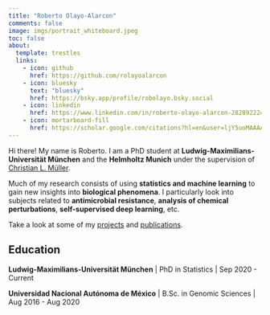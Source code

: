 ```yaml
---
title: "Roberto Olayo-Alarcon"
comments: false
image: imgs/portrait_whiteboard.jpeg
toc: false
about:
  template: trestles
  links:
    - icon: github
      href: https://github.com/rolayoalarcon
    - icon: bluesky
      text: "bluesky"
      href: https://bsky.app/profile/robolayo.bsky.social
    - icon: linkedin
      href: https://www.linkedin.com/in/roberto-olayo-alarcon-282892224/
    - icon: mortarboard-fill
      href: https://scholar.google.com/citations?hl=en&user=ljY5uoMAAAAJ
---
```



Hi there! My name is Roberto. I am a PhD student at **Ludwig-Maximilians-Universität München** and the **Helmholtz Munich** under the supervision of [Christian L. Müller](https://bio-datascience.github.io/).   
  
Much of my research consists of using **statistics and machine learning** to gain new insights into **biological phenomena**. I particularly look into  subjects related to **antimicrobial resistance**, **analysis of chemical perturbations**, **self-supervised deep learning**, etc. 

Take a look at some of my [projects](projects.qmd) and [publications](publications.qmd#Posters).
  



## Education

**Ludwig-Maximilians-Universität München** \| PhD in Statistics \| Sep 2020 - Current

**Universidad Nacional Autónoma de México** \| B.Sc. in Genomic Sciences \| Aug 2016 - Aug 2020
